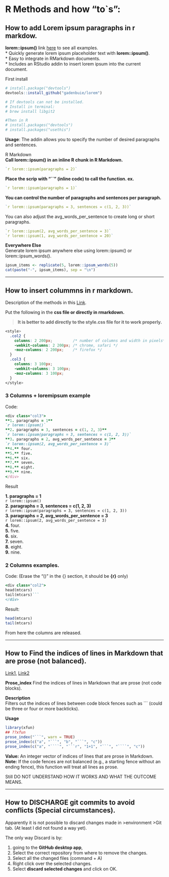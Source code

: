 # R Methods and how "to\`s":

## How to add Lorem ipsum paragraphs in r markdow.

**lorem::ipsum()** link [here](https://github.com/gadenbuie/lorem) to see all examples.\
\* Quickly generate lorem ipsum placeholder text with **lorem::ipsum()**.\
\* Easy to integrate in RMarkdown documents.\
\* Includes an RStudio addin to insert lorem ipsum into the current document.

First install

```r
# install.package("devtools")
devtools::install_github("gadenbuie/lorem")

# If devtools can not be installed. 
# Install in terminal: 
# brew install libgit2

#Then in R
# install.packages("devtools")
# install.packages("usethis")

```

**Usage**: The addin allows you to specify the number of desired paragraphs and sentences.

R Markdown\
**Call lorem::ipsum() in an inline R chunk in R Markdown.**

```r
`r lorem::ipsum(paragraphs = 2)`  
```

**Place the scrip with "\`\`" (inline code) to call the function. ex.**

```r
`r lorem::ipsum(paragraphs = 1)`  
```

**You can control the number of paragraphs and sentences per paragraph.**

```r
`r lorem::ipsum(paragraphs = 3, sentences = c(1, 2, 3))`  
```

You can also adjust the avg_words_per_sentence to create long or short paragraphs.

```r
`r lorem::ipsum(2, avg_words_per_sentence = 3)`  
`r lorem::ipsum(1, avg_words_per_sentence = 20)`  
```

**Everywhere Else**\
Generate lorem ipsum anywhere else using lorem::ipsum() or lorem::ipsum_words().

```r
ipsum_items <- replicate(5, lorem::ipsum_words(5))
cat(paste("-", ipsum_items), sep = "\n")
```

------------------------------------------------------------------------

## How to insert colummns in r markdown.

Description of the methods in this [Link](https://stackoverflow.com/questions/31753897/2-column-section-in-r-markdown).

Put the following in the **css file or directly in rmarkdown.**

> **It is better to add directly to the style.css file for it to work properly.**

```css
<style>
  .col2 {
    columns: 2 200px;         /* number of columns and width in pixels*/
    -webkit-columns: 2 200px; /* chrome, safari */
    -moz-columns: 2 200px;    /* firefox */
  }
  .col3 {
    columns: 3 100px;
    -webkit-columns: 3 100px;
    -moz-columns: 3 100px;
  }
</style>
```

### 3 Columns + loremipsum example

Code:

```ruby
<div class="col3">
**1. paragraphs = 1**   
`r lorem::ipsum()`  
**2. paragraphs = 3, sentences = c(1, 2, 3)**    
`r lorem::ipsum(paragraphs = 3, sentences = c(1, 2, 3))`  
**3. paragraphs = 2, avg_words_per_sentence = 3**     
`r lorem::ipsum(2, avg_words_per_sentence = 3)`  
**4.** four.    
**5.** five.      
**6.** six.      
**7.** seven.     
**8.** eight.    
**9.** nine.     
</div>
```

Result

::: {.col3}
**1. paragraphs = 1**\
`r lorem::ipsum()`\
**2. paragraphs = 3, sentences = c(1, 2, 3)**\
`r lorem::ipsum(paragraphs = 3, sentences = c(1, 2, 3))`\
**3. paragraphs = 2, avg_words_per_sentence = 3**\
`r lorem::ipsum(2, avg_words_per_sentence = 3)`\
**4.** four.\
**5.** five.\
**6.** six.\
**7.** seven.\
**8.** eight.\
**9.** nine.
:::

### 2 Columns examples.

Code: (Erase the "()" in the {} section, it should be **{r}** only)

```ruby
<div class="col2">  
head(mtcars)
tail(mtcars)```  
</div>
```

Result:

::: {.col2}
```r
head(mtcars)
tail(mtcars)
```
:::

From here the columns are released.

------------------------------------------------------------------------

## How to Find the indices of lines in Markdown that are prose (not balanced).

[Link1](https://cran.r-project.org/web/packages/xfun/xfun.pdf), [Link2](https://rdrr.io/cran/xfun/man/prose_index.html)

**Prose_index** Find the indices of lines in Markdown that are prose (not code blocks).

**Description**\
Filters out the indices of lines between code block fences such as \`\`\` (could be three or four or more backticks).

**Usage**

```r
library(xfun)
## ??xfun
prose_index("```", warn = TRUE)
prose_index(c("a", "```", "b", "```", "c"))
prose_index(c("a", "````", "```r", "1+1", "```", "````", "c"))

```

**Value:** An integer vector of indices of lines that are prose in Markdown. **Note:** If the code fences are not balanced (e.g., a starting fence without an ending fence), this function will treat all lines as prose.

Still DO NOT UNDERSTAND HOW IT WORKS AND WHAT THE OUTCOME MEANS.

------------------------------------------------------------------------

## How to DISCHARGE git commits to avoid conflicts (Special circumstances).

Apparently it is not possible to discard changes made in \>environment \>Git tab. (At least I did not found a way yet).

The only way Discard is by:

1.  going to the **GitHub desktop app**,\
2.  Select the correct repository from where to remove the changes.\
3.  Select all the changed files (command + A)\
4.  Right click over the selected changes.\
5.  Select **discard selected changes** and click on OK.
